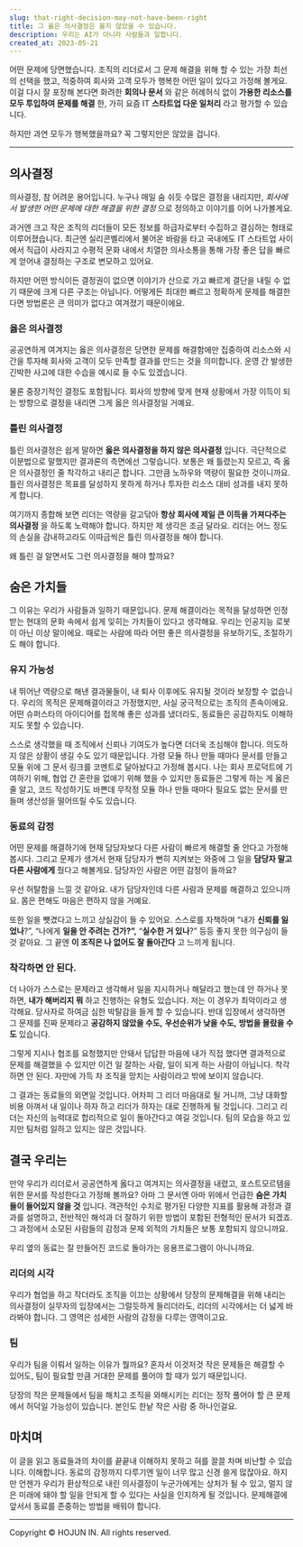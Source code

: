 ```yaml
---
slug: that-right-decision-may-not-have-been-right
title: 그 옳은 의사결정은 옳지 않았을 수 있습니다.
description: 우리는 AI가 아니라 사람들과 일합니다.
created_at: 2023-05-21
---
```


어떤 문제에 당면했습니다. 조직의 리더로서 그 문제 해결을 위해 할 수 있는 가장 최선의 선택을 했고, 적중하여 회사와 고객 모두가 행복한
어떤 일이 있다고 가정해 볼게요. 이걸 다시 잘 포장해 본다면 화려한 **회의나 문서** 와 같은 허례허식 없이 **가용한 리소스를 모두
투입하여 문제를 해결** 한, 가히 요즘 IT **스타트업 다운 일처리** 라고 평가할 수 있습니다.

하지만 과연 모두가 행복했을까요? 꼭 그렇지만은 않았을 겁니다.

---

## 의사결정

의사결정, 참 어려운 용어입니다. 누구나 매일 숨 쉬듯 수많은 결정을 내리지만, _회사에서 발생한 어떤 문제에 대한 해결을 위한 결정_ 으로
정의하고 이야기를 이어 나가볼게요.

과거엔 크고 작은 조직의 리더들이 모든 정보를 하급자로부터 수집하고 결심하는 형태로 이루어졌습니다. 최근엔 실리콘벨리에서 불어온 바람을 타고
국내에도 IT 스타트업 사이에서 직급이 사라지고 수평적 문화 내에서 치열한 의사소통을 통해 가장 좋은 답을 빠르게 얻어내 결정하는 구조로
변모하고 있어요.

하지만 어떤 방식이든 결정권이 없으면 이야기가 산으로 가고 빠르게 결단을 내릴 수 없기 때문에 크게 다른 구조는 아닙니다. 어떻게든 최대한
빠르고 정확하게 문제를 해결한다면 방법론은 큰 의미가 없다고 여겨졌기 때문이에요.

### 옳은 의사결정

공공연하게 여겨지는 옳은 의사결정은 당면한 문제를 해결함에만 집중하여 리소스와 시간을 투자해 회사와 고객이 모두 만족할 결과를 만드는 것을
의미합니다. 운영 간 발생한 긴박한 사고에 대한 수습을 예시로 들 수도 있겠습니다.

물론 중장기적인 결정도 포함됩니다. 회사의 방향에 맞게 현재 상황에서 가장 이득이 되는 방향으로 결정을 내리면 그게 옳은 의사결정일 거예요.

### 틀린 의사결정

틀린 의사결정은 쉽게 말하면 **옳은 의사결정을 하지 않은 의사결정** 입니다. 극단적으로 이분법으로 말했지만 결과론의 측면에선 그렇습니다.
보통은 왜 틀렸는지 모르고, 즉 옳은 의사결정인 줄 착각하고 내리곤 합니다. 그만큼 노하우와 역량이 필요한 것이니까요. 틀린 의사결정은
목표를 달성하지 못하게 하거나 투자한 리소스 대비 성과를 내지 못하게 합니다.

여기까지 종합해 보면 리더는 역량을 갈고닦아 **항상 회사에 제일 큰 이득을 가져다주는 의사결정** 을 하도록 노력해야 합니다. 하지만 제
생각은 조금 달라요. 리더는 어느 정도의 손실을 감내하고라도 이따금씩은 틀린 의사결정을 해야 합니다.

왜 틀린 걸 알면서도 그런 의사결정을 해야 할까요?

## 숨은 가치들

그 이유는 우리가 사람들과 일하기 때문입니다. 문제 해결이라는 목적을 달성하면 인정받는 현대의 문화 속에서 쉽게 잊히는 가치들이 있다고
생각해요. 우리는 인공지능 로봇이 아닌 이상 말이에요. 때로는 사람에 따라 어떤 좋은 의사결정을 유보하기도, 조절하기도 해야 합니다.

### 유지 가능성

내 뛰어난 역량으로 해낸 결과물들이, 내 퇴사 이후에도 유지될 것이라 보장할 수 없습니다. 우리의 목적은 문제해결이라고 가정했지만, 사실
궁극적으로는 조직의 존속이에요. 어떤 슈퍼스타의 아이디어를 접목해 좋은 성과를 냈더라도, 동료들은 공감하지도 이해하지도 못할 수 있습니다.

스스로 생각했을 때 조직에서 신뢰나 기여도가 높다면 더더욱 조심해야 합니다. 의도하지 않은 상황이 생길 수도 있기 때문입니다. 가령 모듈
하나 만들 때마다 문서를 만들고 모듈 위에 그 문서 링크를 코멘트로 달아놨다고 가정해 봅시다. 나는 회사 프로덕트에 기여하기 위해, 협업 간
혼란을 없애기 위해 했을 수 있지만 동료들은 그렇게 하는 게 옳은 줄 알고, 코드 작성하기도 바쁜데 무작정 모듈 하나 만들 때마다 필요도
없는 문서를 만들며 생산성을 떨어뜨릴 수도 있습니다.

### 동료의 감정

어떤 문제를 해결하기에 현재 담당자보다 다른 사람이 빠르게 해결할 줄 안다고 가정해 봅시다. 그리고 문제가 생겨서 현재 담당자가 뻔히
지켜보는 와중에 그 일을 **담당자 말고 다른 사람에게** 줬다고 해볼게요. 담당자인 사람은 어떤 감정이 들까요?

우선 허탈함을 느낄 것 같아요. 내가 담당자인데 다른 사람과 문제를 해결하고 있으니까요. 몸은 편해도 마음은 편하지 않을 거예요.

또한 일을 뺏겼다고 느끼고 상실감이 들 수 있어요. 스스로를 자책하며 “내가 **신뢰를 잃었나**?”, “나에게 **일을 안 주려는
건가?”,** “**실수한 거 있나**?” 등등 좋지 못한 의구심이 들 것 같아요. 그 끝엔 **이 조직은 나 없어도 잘 돌아간다** 고
느끼게 됩니다.

### 착각하면 안 된다.

더 나아가 스스로는 문제라고 생각해서 일을 지시하거나 해달라고 했는데 안 하거나 못하면, **내가 해버리지 뭐** 하고 진행하는 유형도
있습니다. 저는 이 경우가 최악이라고 생각해요. 당사자로 하여금 심한 박탈감을 들게 할 수 있습니다. 반대 입장에서 생각하면 그 문제를 진짜
문제라고 **공감하지 않았을 수도,** **우선순위가 낮을 수도,** **방법을 몰랐을 수도** 있습니다.

그렇게 지시나 협조를 요청했지만 안돼서 답답한 마음에 내가 직접 했다면 결과적으로 문제를 해결했을 수 있지만 이건 일 잘하는 사람, 일이
되게 하는 사람이 아닙니다. 착각하면 안 된다. 자만에 가득 차 조직을 망치는 사람이라고 밖에 보이지 않습니다.

그 결과는 동료들의 외면일 것입니다. 어차피 그 리더 마음대로 될 거니까, 그냥 대화할 비용 아껴서 내 일이나 하자 하고 리더가 하자는 대로
진행하게 될 것입니다. 그리고 리더는 자신의 능력대로 합리적으로 일이 돌아간다고 여길 것입니다. 팀의 모습을 하고 있지만 팀처럼 일하고
있지는 않은 것입니다.

## 결국 우리는

만약 우리가 리더로서 공공연하게 옳다고 여겨지는 의사결정을 내렸고, 포스트모르템을 위한 문서를 작성한다고 가정해 볼까요? 아마 그 문서엔
아마 위에서 언급한 **숨은 가치들이 들어있지 않을 것** 입니다. 객관적인 수치로 평가된 다양한 지표를 활용해 과정과 결과를 설명하고,
전반적인 해석과 더 잘하기 위한 방법이 포함된 전형적인 문서가 되겠죠. 그 과정에서 소모된 사람들의 감정과 문제 외적의 가치들은 보통
포함되지 않으니까요.

우리 옆의 동료는 잘 만들어진 코드로 돌아가는 응용프로그램이 아니니까요.

### 리더의 시각

우리가 협업을 하고 작더라도 조직을 이끄는 상황에서 당장의 문제해결을 위해 내리는 의사결정이 실무자의 입장에서는 그럴듯하게 들리더라도,
리더의 시각에서는 더 넓게 바라봐야 합니다. 그 영역은 섬세한 사람의 감정을 다루는 영역이고요.

### 팀

우리가 팀을 이뤄서 일하는 이유가 뭘까요? 혼자서 이것저것 작은 문제들은 해결할 수 있어도, 팀이 필요할 만큼 거대한 문제를 풀어야 할 때가
있기 때문입니다.

당장의 작은 문제들에서 팀을 해치고 조직을 와해시키는 리더는 정작 풀어야 할 큰 문제에서 허덕일 가능성이 있습니다. 본인도 한낱 작은 사람
중 하나인걸요.

## 마치며

이 글을 읽고 동료들과의 차이를 끝끝내 이해하지 못하고 혀를 끌끌 차며 비난할 수 있습니다. 이해합니다. 동료의 감정까지 다루기엔 일이 너무
많고 신경 쓸게 많잖아요. 하지만 언젠가 우리가 환상적으로 내린 의사결정이 누군가에게는 상처가 될 수 있고, 멀지 않은 미래에 돼야 할 일을
안되게 할 수 있다는 사실을 인지하게 될 것입니다. 문제해결에 앞서서 동료를 존중하는 방법을 배워야 합니다.

---

Copyright © HOJUN IN. All rights reserved.
